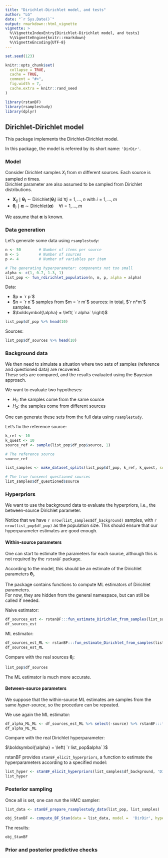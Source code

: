 ```yaml
---
title: "Dirichlet-Dirichlet model, and tests"
author: "LG"
date: "`r Sys.Date()`"
output: rmarkdown::html_vignette
vignette: >
  %\VignetteIndexEntry{Dirichlet-Dirichlet model, and tests}
  %\VignetteEngine{knitr::rmarkdown}
  %\VignetteEncoding{UTF-8}
---
```

\newcommand{\hr}[1]{{#1}_{\text{ref}}}
\newcommand{\hq}[1]{{#1}_{\text{quest}}}
\newcommand{\hrq}[1]{{#1}_{\text{ref,quest}}}
\renewcommand{\vec}[1]{\boldsymbol{#1}}
\newcommand{\tot}[1]{\overline{#1}}
\newcommand{\simiid}{\overset{iid}{~\sim~}}
\newcommand{\BF}{\mathrm{BF}} 
\newcommand{\indep}{~\perp\!\!\!\perp~}
\newcommand{\EE}{\mathop{\mathbb{E}}}
\newcommand{\Var}{\mathop{\mathrm{Var}}}
\newcommand{\dirichlet}[1]{\text{Dirichlet}{(#1)}}

```r
set.seed(123)

knitr::opts_chunk$set(
  collapse = TRUE,
  cache = TRUE,
  comment = "#>",
  fig.width = 7,
  cache.extra = knitr::rand_seed
)
```

```r
library(rstanBF)
library(rsamplestudy)
library(dplyr)
```


## Dirichlet-Dirichlet model

This package implements the Dirichlet-Dirichlet model.   

In this package, the model is referred by its short name: `'DirDir'`.

### Model

Consider Dirichlet samples $X_i$ from $m$ different sources. Each source is sampled $n$ times.   
Dirichlet parameter are also assumed to be sampled from Dirichlet distributions.

- $\vec{X}_{ij} \mid \vec{\theta_i} \sim \dirichlet{\vec{\theta}_i}$ iid $\forall j = 1, \ldots, n$ with $i = 1, \ldots, m$
- $\vec{\theta}_i \mid \vec{\alpha} \sim \dirichlet{\vec{\alpha}} \quad \forall i = 1, \ldots, m$

We assume that $\vec{\alpha}$ is known.

### Data generation

Let's generate some data using `rsamplestudy`:

```r
n <- 50        # Number of items per source
m <- 5         # Number of sources
p <- 4         # Number of variables per item

# The generating hyperparameter: components not too small
alpha <- c(1, 0.7, 1.3, 1)   
list_pop <- fun_rdirichlet_population(n, m, p, alpha = alpha)
```


Data:

- $p = `r p`$ 
- $n = `r n`$ samples from $m = `r m`$ sources: in total, $`r n*m`$ samples.
- $\vec{\alpha} = \left( `r alpha` \right)$

```r
list_pop$df_pop %>% head(10)
```

Sources:

```r
list_pop$df_sources %>% head(10)
```

### Background data

We then need to simulate a situation where two sets of samples (reference and questioned data) are recovered.    
These sets are compared, and the results evaluated using the Bayesian approach.

We want to evaluate two hypotheses: 

- $H_1$: the samples come from the same source
- $H_2$: the samples come from different sources

One can generate these sets from the full data using `rsamplestudy`.

Let's fix the reference source: 

```r
k_ref <- 10
k_quest <- 10
source_ref <- sample(list_pop$df_pop$source, 1)

# The reference source
source_ref
```

```r
list_samples <- make_dataset_splits(list_pop$df_pop, k_ref, k_quest, source_ref = source_ref)

# The true (unseen) questioned sources
list_samples$df_questioned$source
```

### Hyperpriors

We want to use the background data to evaluate the hyperpriors, i.e., the between-source Dirichlet parameter.   

Notice that we have `r nrow(list_samples$df_background)` samples, with  `r nrow(list_pop$df_pop)` as the population size.
This should ensure that our hyperparameter estimates are good enough.

#### Within-source parameters

One can start to estimate the parameters for each source, although this is not required by the `rstanBF` package.

According to the model, this should be an estimate of the Dirichlet parameters $\vec{\theta}_i$.

The package contains functions to compute ML estimators of Dirichlet parameters.   
For now, they are hidden from the general namespace, but can still be called if needed.

Naive estimator:

```r
df_sources_est <- rstanBF:::fun_estimate_Dirichlet_from_samples(list_samples$df_background, use = 'naive')
df_sources_est
```

ML estimator:

```r
df_sources_est_ML <- rstanBF:::fun_estimate_Dirichlet_from_samples(list_samples$df_background, use = 'ML')
df_sources_est_ML
```


Compare with the real sources $\vec{\theta}_i$:
```r
list_pop$df_sources
```

The ML estimator is much more accurate.

#### Between-source parameters

We suppose that the within-source ML estimates are samples from the same *hyper-source*, so the procedure can be repeated.    

We use again the ML estimator:

```r
df_alpha_ML_ML <- df_sources_est_ML %>% select(-source) %>% rstanBF:::fun_estimate_Dirichlet_from_single_source(use = 'ML')
df_alpha_ML_ML
```

Compare with the real Dirichlet hyperparameter:    

$\vec{\alpha} = \left( `r list_pop$alpha` \right)$


rstanBF provides `stanBF_elicit_hyperpriors`, a function to estimate the hyperparameters according to a specified model:

```r
list_hyper <- stanBF_elicit_hyperpriors(list_samples$df_background, 'DirDir', mode_hyperparameter = 'ML')
list_hyper
```

### Posterior sampling

Once all is set, one can run the HMC sampler:

```r
list_data <- stanBF_prepare_rsamplestudy_data(list_pop, list_samples)

obj_StanBF <- compute_BF_Stan(data = list_data, model =  'DirDir', hyperpriors = list_hyper)
```

The results:

```r
obj_StanBF
```

### Prior and posterior predictive checks

```r

```


